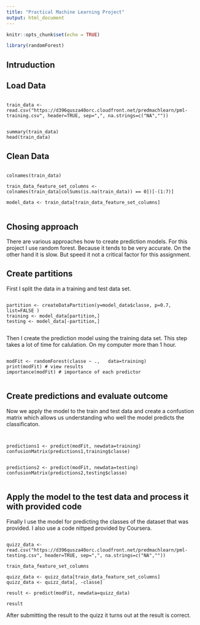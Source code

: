 ```yaml
---
title: "Practical Machine Learning Project"
output: html_document
---
```


```r
knitr::opts_chunk$set(echo = TRUE)

library(randomForest)


```

## Intruduction


## Load Data


```{}

train_data <- read.csv("https://d396qusza40orc.cloudfront.net/predmachlearn/pml-training.csv", header=TRUE, sep=",", na.strings=c("NA",""))


summary(train_data)
head(train_data)

```

## Clean Data


```{}

colnames(train_data)

train_data_feature_set_columns <- colnames(train_data[colSums(is.na(train_data)) == 0])[-(1:7)]

model_data <- train_data[train_data_feature_set_columns]


```

## Chosing approach 

There are various approaches how to create prediction models. For this project I use random forest. Because it tends to be very accurate. On the other hand it is slow. But speed it not a critical factor for this assignment. 

## Create partitions

First I split the data in a training and test data set. 

```{}

partition <- createDataPartition(y=model_data$classe, p=0.7, list=FALSE )
training <- model_data[partition,]
testing <- model_data[-partition,]


```

Then I create the prediction model using the training data set. This step takes a lot of time for calulation. On my computer more than 1 hour. 

```{}

modFit <- randomForest(classe ~ .,   data=training)
print(modFit) # view results 
importance(modFit) # importance of each predictor


```

## Create predictions and evaluate outcome

Now we apply the model to the train and test data and create a confustion matrix which allows us understanding who well the model predicts the classificaton. 

```{}


predictions1 <- predict(modFit, newdata=training)
confusionMatrix(predictions1,training$classe)


predictions2 <- predict(modFit, newdata=testing)
confusionMatrix(predictions2,testing$classe)


```



## Apply the model to the test data and process it with provided code

Finally I use the model for predicting the classes of the dataset that was provided. I also use a code nittped provided by Coursera. 

```{}

quizz_data <- read.csv("https://d396qusza40orc.cloudfront.net/predmachlearn/pml-testing.csv", header=TRUE, sep=",", na.strings=c("NA",""))

train_data_feature_set_columns

quizz_data <- quizz_data[train_data_feature_set_columns]
quizz_data <- quizz_data[, -classe]

result <- predict(modFit, newdata=quizz_data)

result

```

After submitting the result to the quizz it turns out at the result is correct.
